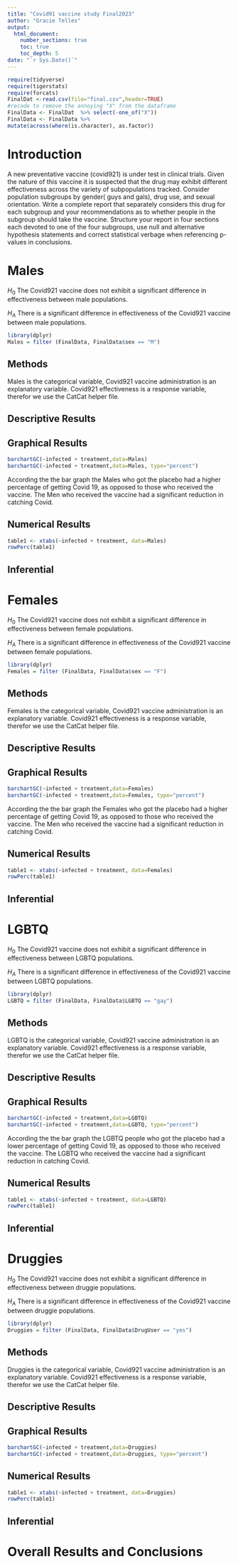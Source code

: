 ```yaml
---
title: "Covid91 vaccine study Final2023"
author: "Gracie Telles"
output: 
  html_document:
    number_sections: true
    toc: true
    toc_depth: 5
date: "`r Sys.Date()`" 
---
```


```r
require(tidyverse)
require(tigerstats)
require(forcats)
FinalDat <-read.csv(file="final.csv",header=TRUE)
#recode to remove the annoying "X" from the dataframe
FinalData <- FinalDat  %>% select(-one_of("X"))
FinalData <- FinalData %>%
mutate(across(where(is.character), as.factor))
```

# Introduction

A new  preventative vaccine (covid921) is under test in clinical trials. Given the nature of this vaccine it is suspected that the drug may exhibit different effectiveness across the variety of subpopulations tracked. Consider population subgroups by gender( guys and gals), drug use, and sexual orientation. Write a complete report that separately considers this drug for each subgroup and your recommendations as to whether people in the subgroup should take the vaccine. Structure your report in four sections each devoted to one of the four subgroups, use null and alternative hypothesis statements and correct statistical verbage when referencing p-values in conclusions.

# Males

$H_0$ The Covid921 vaccine does not exhibit a significant difference in effectiveness between male populations.

$H_A$ There is a significant difference in effectiveness of the Covid921 vaccine between male populations.

```r
library(dplyr)
Males = filter (FinalData, FinalData$sex == "M")
```


## Methods

Males is the categorical variable, Covid921 vaccine administration is an explanatory variable. Covid921 effectiveness is a response variable, therefor we use the CatCat helper file.

## Descriptive Results



## Graphical Results

```r
barchartGC(~infected + treatment,data=Males)
barchartGC(~infected + treatment,data=Males, type="percent")

```

According the the bar graph the Males who got the placebo had a higher percentage of getting Covid 19, as opposed to those who received the vaccine. The Men who received the vaccine  had a significant reduction in catching Covid. 

## Numerical Results

```r
table1 <- xtabs(~infected + treatment, data=Males)
rowPerc(table1)

```

## Inferential


# Females

$H_0$ The Covid921 vaccine does not exhibit a significant difference in effectiveness between female populations.

$H_A$ There is a significant difference in effectiveness of the Covid921 vaccine between female populations.

```r
library(dplyr)
Females = filter (FinalData, FinalData$sex == "F")
```


## Methods

Females is the categorical variable, Covid921 vaccine administration is an explanatory variable. Covid921 effectiveness is a response variable, therefor we use the CatCat helper file.

## Descriptive Results

## Graphical Results

```r
barchartGC(~infected + treatment,data=Females)
barchartGC(~infected + treatment,data=Females, type="percent")

```

According the the bar graph the Females who got the placebo had a higher percentage of getting Covid 19, as opposed to those who received the vaccine. The Men who received the vaccine  had a significant reduction in catching Covid. 

## Numerical Results

```r
table1 <- xtabs(~infected + treatment, data=Females)
rowPerc(table1)

```

## Inferential


# LGBTQ

$H_0$ The Covid921 vaccine does not exhibit a significant difference in effectiveness between LGBTQ populations.

$H_A$ There is a significant difference in effectiveness of the Covid921 vaccine between LGBTQ populations.

```r
library(dplyr)
LGBTQ = filter (FinalData, FinalData$LGBTQ == "gay")
```

## Methods

LGBTQ is the categorical variable, Covid921 vaccine administration is an explanatory variable. Covid921 effectiveness is a response variable, therefor we use the CatCat helper file.

## Descriptive Results

## Graphical Results

```r
barchartGC(~infected + treatment,data=LGBTQ)
barchartGC(~infected + treatment,data=LGBTQ, type="percent")

```

According the the bar graph the LGBTQ people who got the placebo had a lower percentage of getting Covid 19, as opposed to those who received the vaccine. The LGBTQ who received the vaccine  had a significant reduction in catching Covid. 

## Numerical Results

```r
table1 <- xtabs(~infected + treatment, data=LGBTQ)
rowPerc(table1)

```

## Inferential


# Druggies

$H_0$ The Covid921 vaccine does not exhibit a significant difference in effectiveness between druggie populations.

$H_A$ There is a significant difference in effectiveness of the Covid921 vaccine between druggie populations.

```r
library(dplyr)
Druggies = filter (FinalData, FinalData$DrugUser == "yes")
```


## Methods

Druggies is the categorical variable, Covid921 vaccine administration is an explanatory variable. Covid921 effectiveness is a response variable, therefor we use the CatCat helper file.

## Descriptive Results

## Graphical Results

```r
barchartGC(~infected + treatment,data=Druggies)
barchartGC(~infected + treatment,data=Druggies, type="percent")

```

## Numerical Results

```r
table1 <- xtabs(~infected + treatment, data=Druggies)
rowPerc(table1)

```

## Inferential


# Overall Results and Conclusions